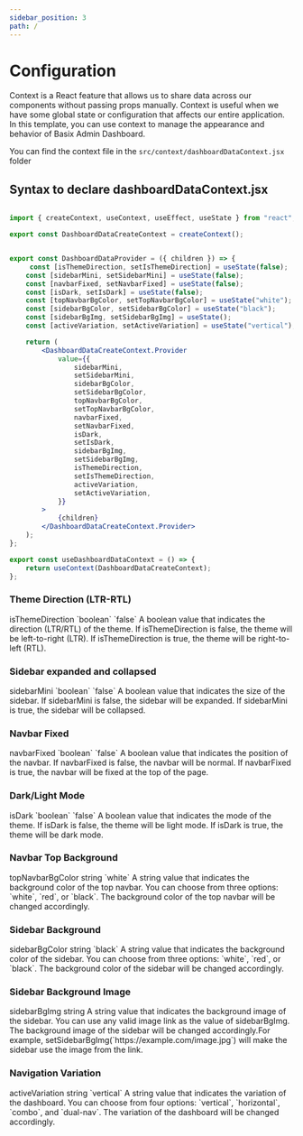 ```yaml
---
sidebar_position: 3
path: /
---
```



# Configuration

Context is a React feature that allows us to share data across our components without passing props manually. Context is useful when we have some global state or configuration that affects our entire application. In this template, you can use context to manage the appearance and behavior of Basix Admin Dashboard.

You can find the context file in the `src/context/dashboardDataContext.jsx` folder


## Syntax to declare dashboardDataContext.jsx 

```jsx title="Configuration"

import { createContext, useContext, useEffect, useState } from "react";

export const DashboardDataCreateContext = createContext();


export const DashboardDataProvider = ({ children }) => {
     const [isThemeDirection, setIsThemeDirection] = useState(false);
    const [sidebarMini, setSidebarMini] = useState(false);
    const [navbarFixed, setNavbarFixed] = useState(false);
    const [isDark, setIsDark] = useState(false);
    const [topNavbarBgColor, setTopNavbarBgColor] = useState("white");
    const [sidebarBgColor, setSidebarBgColor] = useState("black");
    const [sidebarBgImg, setSidebarBgImg] = useState();
    const [activeVariation, setActiveVariation] = useState("vertical");

    return (
        <DashboardDataCreateContext.Provider
            value={{
                sidebarMini,
                setSidebarMini,
                sidebarBgColor,
                setSidebarBgColor,
                topNavbarBgColor,
                setTopNavbarBgColor,
                navbarFixed,
                setNavbarFixed,
                isDark,
                setIsDark,
                sidebarBgImg,
                setSidebarBgImg,
                isThemeDirection,
                setIsThemeDirection,
                activeVariation,
                setActiveVariation,
            }}
        >
            {children}
        </DashboardDataCreateContext.Provider>
    );
};

export const useDashboardDataContext = () => {
    return useContext(DashboardDataCreateContext);
};

```
### Theme Direction (LTR-RTL)
<FeatureTable>
    <tr>
        <td>isThemeDirection</td>
        <td>`boolean`</td>
        <td>`false`</td>
        <td>A boolean value that indicates the direction (LTR/RTL) of the theme. If isThemeDirection is false, the theme will be left-to-right (LTR). If isThemeDirection is true, the theme will be right-to-left (RTL).</td>
    </tr>
</FeatureTable>

### Sidebar expanded and collapsed 
<FeatureTable>
    <tr>
        <td>sidebarMini</td>
        <td>`boolean`</td>
        <td>`false`</td>
        <td>A boolean value that indicates the size of the sidebar. If sidebarMini is false, the sidebar will be expanded. If sidebarMini is true, the sidebar will be collapsed.</td>
    </tr>
</FeatureTable>

### Navbar Fixed
<FeatureTable>
    <tr>
        <td>navbarFixed</td>
        <td>`boolean`</td>
        <td>`false`</td>
        <td>A boolean value that indicates the position of the navbar. If navbarFixed is false, the navbar will be normal. If navbarFixed is true, the navbar will be fixed at the top of the page.</td>
    </tr>
</FeatureTable>

### Dark/Light Mode
<FeatureTable>
    <tr>
        <td>isDark</td>
        <td>`boolean`</td>
        <td>`false`</td>
        <td>A boolean value that indicates the mode of the theme. If isDark is false, the theme will be light mode. If isDark is true, the theme will be dark mode.</td>
    </tr>
</FeatureTable>

### Navbar Top Background
<FeatureTable>
    <tr>
        <td>topNavbarBgColor</td>
        <td>string</td>
        <td>`white`</td>
        <td>A string value that indicates the background color of the top navbar. You can choose from three options: `white`, `red`, or `black`. The background color of the top navbar will be changed accordingly.</td>
    </tr>
</FeatureTable>

### Sidebar Background
<FeatureTable>
    <tr>
        <td>sidebarBgColor</td>
        <td>string</td>
        <td>`black`</td>
        <td> A string value that indicates the background color of the sidebar. You can choose from three options: `white`, `red`, or `black`. The background color of the sidebar will be changed accordingly.</td>
    </tr>
</FeatureTable>

### Sidebar Background Image
<FeatureTable>
    <tr>
        <td>sidebarBgImg</td>
        <td>string</td>
        <td></td>
        <td>A string value that indicates the background image of the sidebar. You can use any valid image link as the value of sidebarBgImg. The background image of the sidebar will be changed accordingly.For example, setSidebarBgImg(`https://example.com/image.jpg`) will make the sidebar use the image from the link.</td>
    </tr>
</FeatureTable>

### Navigation Variation
<FeatureTable>
    <tr>
        <td>activeVariation</td>
        <td>string</td>
        <td>`vertical`</td>
        <td>A string value that indicates the variation of the dashboard. You can choose from four options: `vertical`, `horizontal`, `combo`, and `dual-nav`. The variation of the dashboard will be changed accordingly.</td>
    </tr>
</FeatureTable>